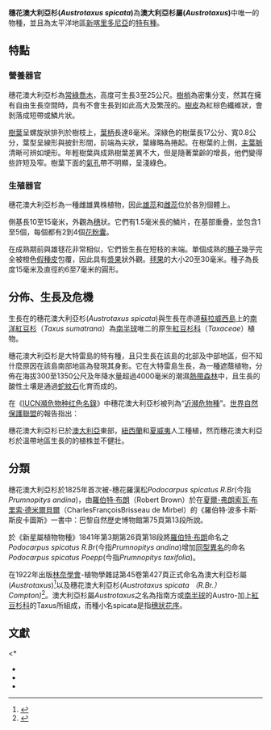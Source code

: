 {{Multiple issues|
{{Expert needed|subject=植物學|time=2021-01-02T08:03:10+00:00}}
{{Refimprove|time=2021-11-12T15:25:47+00:00}}
}}
{{Speciesbox
| image = Austrotaxus spicata.JPG
| image_width = 240px
| image_caption = ''Austrotaxus spicata''
| status = NT
| status_system = iucn2.3
|parent=Austrotaxus
| name=穗花澳大利亞杉
| genus = Austrotaxus
| species = spicata
| authority = ([[羅伯特·布朗|R.Br.]]) {{le|羅伯特·哈羅德·康普頓|Robert Harold Compton|Compton}}
}}
'''穗花澳大利亞杉(''Austrotaxus spicata'')'''為'''澳大利亞杉屬(''Austrotaxus'')'''中唯一的物種，並且為太平洋地區[[新喀里多尼亞|新喀里多尼亞]]{{le|大特雷島|Grande Terre (New Caledonia)}}的[[特有種|特有種]]。

== 特點 ==
=== 營養器官 ===
穗花澳大利亞杉為[[常綠|常綠]][[喬木|喬木]]，高度可生長3至25公尺。[[樹|樹梢]]為密集分支，然其在擁有自由生長空間時，具有不會生長到如此高大及繁茂的{{le|習性|Habit (biology)}}。[[樹皮|樹皮]]為紅棕色纖維狀，會剝落成短帶或鱗片狀。

[[樹葉|樹葉]]呈螺旋狀排列於樹枝上，[[葉柄|葉柄]]長達8毫米。深綠色的樹葉長17公分、寬0.8公分，葉型呈線形與披針形間，前端為尖狀，葉緣略為捲起。在樹葉的上側，[[葉脈|主葉脈]]清晰可辨如埂形。年輕樹葉與成熟樹葉差異不大，但是隨著葉齡的增長，他們變得些許短及窄。樹葉下面的[[氣孔|氣孔]]帶不明顯，呈淺綠色。

=== 生殖器官 ===
穗花澳大利亞杉為一種雌雄異株植物，因此[[雄蕊|雄蕊]]和[[雌蕊|雌蕊]]位於各別個體上。

{{le|毬花|Strobilus|雄毬花}}側基長10至15毫米，外觀為[[穗_(植物學)|穗]]狀。它們有1.5毫米長的鱗片，在基部重疊，並包含1至5個{{le|孢子葉|Sporophyll|小孢子葉}}，每個都有2到4個[[孢子囊|花粉囊]]。

{{le|毬花|Strobilus|雌毬花}}在成熟期前與雄毬花非常相似，它們皆生長在短枝的末端。單個成熟的[[種子|種子]]幾乎完全被橙色[[假種皮|假種皮]]包覆，因此具有[[漿果|漿果]]狀外觀。[[毬果|毬果]]的大小20至30毫米。種子為長度15毫米及直徑約6至7毫米的圓形。

== 分佈、生長及危機 ==
生長在{{le|大特雷島|Grande Terre (New Caledonia)}}的穗花澳大利亞杉(''Austrotaxus spicata'')與生長在赤道[[蘇拉威西島|蘇拉威西島]]上的[[南洋紅豆杉|南洋紅豆杉]]（''Taxus sumatrana''）為[[南半球|南半球]]唯二的原生[[紅豆杉科|紅豆杉科]]（''Taxaceae''）植物。

穗花澳大利亞杉是大特雷島的特有種，且只生長在該島的北部及中部地區，但不知什麼原因在該島南部地區為發現其身影。它在大特雷島生長，為一種遮蔭植物，分佈在海拔300至1350公尺及年降水量超過4000毫米的潮濕[[熱帶森林|熱帶森林]]中，且生長的酸性土壤是通過[[蛇紋石|蛇紋石]]化育而成的。

在《[[國際自然保護聯盟瀕危物種紅色名錄|IUCN瀕危物种红色名錄]]》中穗花澳大利亞杉被列為“[[近危物種|近瀕危物種]]”。[[世界自然保護聯盟|世界自然保護聯盟]]的報告指出：
{{抬升式引用|穗花澳大利亞杉在新喀裡多尼亞主島(大特雷島)的中部和東北部海拔400至1350米的山脈中繁衍生息。估計所有群體的樣本數均少於10,000株。個體數十分稀少，成年樣本數少於100株。如果發生更多的叢林大火，不久的將來可能會撲滅個別群體。由於穗花澳大利亞杉是山區雨林的組成部分，氣候變化可能會在不久的將來危及該物種。因此需監測棲息地喪失和退化。然而目前（調查時間為2010年）這些庫存被認為是穩定的。<ref>{{IUCN ||assessment_year=2011 |ID=31006 |ScientificName=Austrotaxus spicata |YearAssessed=2010 |Assessor= P. Thomas |Download=12. November 2011 }}
</ref>}}

穗花澳大利亞杉已於[[澳大利亞|澳大利亞]]東部，[[紐西蘭|紐西蘭]]和[[夏威夷|夏威夷]]人工種植，然而穗花澳大利亞杉於溫帶地區生長的的植株並不健壯。

== 分類 ==
穗花澳大利亞杉於1825年首次被{{le|物種描述|Species description|描述}}-穗花羅漢松''Podocarpus spicatus R.Br''(今指''Prumnopitys andina'')，由[[羅伯特·布朗|羅伯特·布朗]]（Robert Brown）於在[[夏爾-弗朗索瓦·布里索·德米爾貝爾|夏爾-弗朗索瓦·布里索·德米爾貝爾]]（CharlesFrançoisBrisseau de Mirbel）的《羅伯特·波多卡斯·斯皮卡圖斯》一書中：巴黎自然歷史博物館第75頁第13段所說。

{{le|愛德華·弗里德里希·波佩格|Eduard Friedrich Poeppig|愛德華·弗里德里希·波佩格（Eduard Friedrich Poeppig）}}於《新星屬植物物種》1841年第3期第26頁第18段將[[羅伯特·布朗|羅伯特·布朗]]命名之''Podocarpus spicatus R.Br''(今指''Prumnopitys andina'')增加[[異名#植物學|同型異名]]的命名''Podocarpus spicatus Poepp''(今指''Prumnopitys taxifolia'')。

{{le|羅伯特·哈羅德·康普頓|Robert Harold Compton}}在1922年出版[[林奈學會|林奈學會]]-植物學雜誌第45卷第427頁正式命名為澳大利亞杉屬(''Austrotaxus'')<ref>{{Literatur |Autor=Robert Harold Compton |Titel=A Systematic Account of the Plants collected in New Caledonia and the Isle of Pines by Mr. R. H. Compton, M.A., in 1914.—Part II. Gymnosperms and Cryptogams |Sammelwerk=Journal of the Linnean Society of London, Botany |Band=45 |Datum=1922 |Seiten=421–466 |Online=[http://www.biodiversitylibrary.org/page/171335 Seite 427, eingescannt auf biodiversitylibrary.org] |Abruf=2011-11-12 |DOI=10.1111/j.1095-8339.1922.tb00133.x}}
</ref>以及穗花澳大利亞杉(''Austrotaxus spicata （R.Br.）Compton)''<ref>{{Internetquelle |url={{Tropicos|ID=31200051|WissName=Austrotaxus spicata|Linktext=nein}} |titel=Austrotaxus spicata |werk=Tropicos.org |hrsg=Missouri Botanical Garden |abruf=2011-11-12 |sprache=en}}
</ref>。澳大利亞杉屬''Austrotaxus''之名為指南方或[[南半球|南半球]]的Austro-加上[[紅豆杉科|紅豆杉科]]的Taxus所組成，而種小名spicata是指[[花序#穗狀花序|穗狀花序]]。

== 文獻 ==
{{commonscat}}
{{wikispecies}}
<* {{Internetquelle |autor=Christopher J. Earle |url=http://www.conifers.org/ta/Austrotaxus.php |titel=Austrotaxus spicata |werk=The Gymnosperm Database |datum=2010-12-12 |abruf=2011-11-11 |sprache=en}}
* {{Internetquelle |autor=Hubertus Nimsch |url=http://www.hubertus-nimsch.de/index.php/beitraege/beitraege-a-bis-d/austrotaxus-spicata |titel=Austrotaxus spicata |werk=Beiträge zu Koniferen weltweit |abruf=2013-01-28}}
* {{Internetquelle |url=http://www.endemia.nc/plante/fiche641.html |titel=Austrotaxus spicata (Espece) |hrsg=Association ENDEMIA |abruf=2011-11-11 |sprache=fr |kommentar=Beschreibung, Fotos und Karte des Verbreitungsgebiets}}
* {{Internetquelle |url=http://www.endemia.nc/plante/fiche641.html |titel=Austrotaxus spicata (Espece) |hrsg=Association ENDEMIA |abruf=2011-11-11 |sprache=fr |kommentar=Beschreibung, Fotos und Karte des Verbreitungsgebiets}}